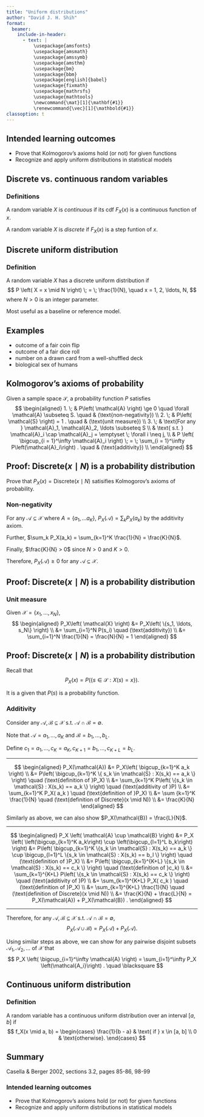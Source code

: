 ```yaml
---
title: "Uniform distributions"
author: "David J. H. Shih"
format:
  beamer:
    include-in-header:
      - text: |
          \usepackage{amsfonts}
          \usepackage{amsmath}
          \usepackage{amssymb}
          \usepackage{amsthm}
          \usepackage{bm}
          \usepackage{bbm}
          \usepackage[english]{babel}
          \usepackage{fixmath}
          \usepackage{mathrsfs}
          \usepackage{mathtools}
          \newcommand{\mat}[1]{\mathbf{#1}}
          \renewcommand{\vec}[1]{\mathbold{#1}}
classoption: t  
---
```


## Intended learning outcomes {.c}

- Prove that Kolmogorov's axioms hold (or not) for given functions
- Recognize and apply uniform distributions in statistical models


## Discrete vs. continuous random variables

### Definitions

A random variable $X$ is *continuous* if its cdf $F_X(x)$ is a continuous
function of $x$.

A random variable $X$ is *discrete* if $F_X(x)$ is a step funtion of $x$.


## Discrete uniform distribution

### Definition

A random variable $X$ has a discrete uniform distribution if
$$
P \left( X = x \mid N \right) \; = \; \frac{1}{N}, \quad 
 x = 1, 2, \ldots, N,
$$
where $N > 0$ is an integer parameter.

Most useful as a baseline or reference model.


## Examples

- outcome of a fair coin flip
- outcome of a fair dice roll
- number on a drawn card from a well-shuffled deck
- biological sex of humans


## Kolmogorov's axioms of probability

Given a sample space $\mathcal{S}$, a probability function $P$
satisfies
$$
\begin{aligned}
1. \; & P\left( \mathcal{A} \right) \ge 0 \quad \forall \mathcal{A} \subseteq S. 
      \quad & (\text{non-negativity})   
      \\
2. \; & P\left( \mathcal{S} \right) = 1 . 
      \quad & (\text{unit measure}) \\
3. \; & \text{For any } \mathcal{A}_1, \mathcal{A}_2, \ldots \subseteq S \\
      & \text{ s.t. } \mathcal{A}_i \cap \mathcal{A}_j = \emptyset \; \forall i \neq j, \\
      & P \left( \bigcup_{i = 1}^\infty \mathcal{A}_i \right) 
      \; = \; \sum_{i = 1}^\infty P\left(\mathcal{A}_i\right) .
      \quad & (\text{additivity}) \\
\end{aligned}
$$


## Proof: $\text{Discrete}(x \mid N)$ is a probability distribution

Prove that $P_X(x) = \text{Discrete}(x \mid N)$ satisifies Kolmogorov's axioms 
of probability.

### Non-negativity

For any $\mathcal{A} \subseteq \mathcal{X}$ where $A = \{ a_1, \ldots a_K \}$,
$P_X(\mathcal{A}) = \sum_k P_X(a_k)$ by the additivity axiom.

Further, $\sum_k P_X(a_k) = \sum_{k=1}^K \frac{1}{N} = \frac{K}{N}$.

Finally, $\frac{K}{N} > 0$ since $N > 0$ and $K > 0$.

Therefore, $P_X(\mathcal{A}) \ge 0$ for any $\mathcal{A} \subseteq \mathcal{X}$.


## Proof: $\text{Discrete}(x \mid N)$ is a probability distribution

### Unit measure

Given $\mathcal{X} = \{x_1, \ldots, x_N\}$,
$$
\begin{aligned}
P_X\left( \mathcal{X} \right) 
 &= P_X\left( \{s_1, \ldots, s_N\} \right) \\
 &= \sum_{i=1}^N P(s_i) \quad (\text{additivity}) \\
 &= \sum_{i=1}^N \frac{1}{N} = \frac{N}{N} = 1
\end{aligned}
$$


## Proof: $\text{Discrete}(x \mid N)$ is a probability distribution

Recall that
$$
P_X(x) = P\left( \{ s \in \mathcal{S} : X(s) = x \} \right).
$$

It is a given that $P(s)$ is a probability function.


### Additivity

Consider any $\mathcal{A}, \mathcal{B} \subseteq \mathcal{X}$ s.t. 
$\mathcal{A} \cap \mathcal{B} = \emptyset$.

Note that $\mathcal{A} = {a_1, \ldots, a_K}$ and $\mathcal{B} = {b_1, \ldots, b_L}$.

Define $c_1 = a_1, \ldots, c_K = a_K, c_{K+1} = b_1, \ldots, c_{K+L} = b_L$.

---

$$
\begin{aligned}
P_X(\mathcal{A}) 
 &= P_X\left( \bigcup_{k=1}^K a_k \right) \\
 &= P\left( \bigcup_{k=1}^K \{ s_k \in \mathcal{S} : X(s_k) == a_k \} \right) 
  \quad (\text{definition of }P_X) \\
 &= \sum_{k=1}^K P\left( \{s_k \in \mathcal{S} : X(s_k) == a_k \} \right)
  \quad (\text{additivity of }P) \\
 &= \sum_{k=1}^K P_X( a_k )
  \quad (\text{definition of }P_X) \\
 &= \sum {k=1}^K \frac{1}{N}
  \quad (\text{definition of Discrete}(x \mid N)) \\
 &= \frac{K}{N}
\end{aligned}
$$

Similarly as above, we can also show $P_X(\mathcal{B}) = \frac{L}{N}$.

---

$$
\begin{aligned}
P_X \left( \mathcal{A} \cup \mathcal{B} \right)
 &= P_X \left( \left(\bigcup_{k=1}^K a_k\right) \cup \left(\bigcup_{l=1}^L b_k\right) \right)
 &= P\left(
   \bigcup_{k=1}^K \{s_k \in \mathcal{S} : X(s_k) == a_k \} \cup 
   \bigcup_{l=1}^L \{s_k \in \mathcal{S} : X(s_k) == b_l \}
  \right) 
  \quad (\text{definition of }P_X) \\
 &= P\left(
   \bigcup_{k=1}^{K+L} \{s_k \in \mathcal{S} : X(s_k) == c_k \}
  \right)
  \quad (\text{definition of }c_k) \\
 &= \sum_{k=1}^{K+L} P\left( \{s_k \in \mathcal{S} : X(s_k) == c_k \} \right)
  \quad (\text{additivity of }P) \\
 &= \sum_{k=1}^{K+L} P_X( c_k )
  \quad (\text{definition of }P_X) \\
 &= \sum_{k=1}^{K+L} \frac{1}{N}
  \quad (\text{definition of Discrete}(x \mid N)) \\
 &= \frac{K}{N} + \frac{L}{N} 
  = P_X(\mathcal{A}) + P_X(\mathcal{B}) .
\end{aligned}
$$

---

Therefore, for any $\mathcal{A}, \mathcal{B} \subseteq \mathcal{X}$
s.t. $\mathcal{A} \cap \mathcal{B} = \emptyset$,
$$
P_X \left( \mathcal{A} \cup \mathcal{B} \right) = 
 P_X \left(\mathcal{A}\right) + P_X \left(\mathcal{A}\right) .
$$

Using similar steps as above, we can show for any pairwise disjoint 
subsets $\mathcal{A}_1, \mathcal{A}_2, \ldots$ of $\mathcal{X}$ that
$$
P_X \left( \bigcup_{i=1}^\infty \mathcal{A} \right) = 
 \sum_{i=1}^\infty P_X \left(\mathcal{A_i}\right) .
 \quad \blacksquare
$$


## Continuous uniform distribution

### Definition

A random variable has a continuous uniform distribution over an 
interval $[a, b]$ if 
$$
f_X(x \mid a, b) = 
\begin{cases}
\frac{1}{b - a} & \text{ if } x \in [a, b] \\
0 & \text{otherwise}.
\end{cases}
$$


## Summary

Casella & Berger 2002, sections 3.2, pages 85-86, 98-99

\bigskip

### Intended learning outcomes {.c}

- Prove that Kolmogorov's axioms hold (or not) for given functions
- Recognize and apply uniform distributions in statistical models
